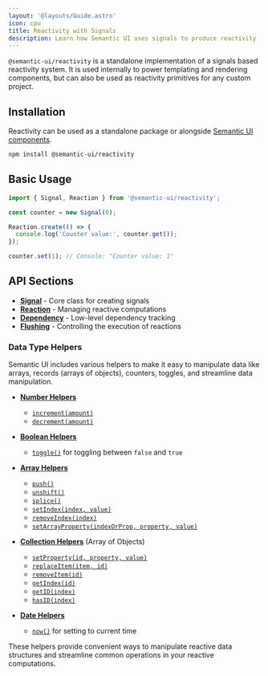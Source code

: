```yaml
---
layout: '@layouts/Guide.astro'
icon: cpu
title: Reactivity with Signals
description: Learn how Semantic UI uses signals to produce reactivity
---
```


`@semantic-ui/reactivity` is a standalone implementation of a signals based reactivity system. It is used internally to power templating and rendering components, but can also be used as reactivity primitives for any custom project.

## Installation

Reactivity can be used as a standalone package or alongside [Semantic UI components](/components).

```bash
npm install @semantic-ui/reactivity
```

## Basic Usage

```javascript
import { Signal, Reaction } from '@semantic-ui/reactivity';

const counter = new Signal(0);

Reaction.create(() => {
  console.log('Counter value:', counter.get());
});

counter.set(1); // Console: "Counter value: 1"
```

## API Sections

* **[Signal](/api/reactivity/reactive-var)** - Core class for creating signals
* **[Reaction](/api/reactivity/reaction)** - Managing reactive computations
* **[Dependency](/api/reactivity/dependency)** - Low-level dependency tracking
* **[Flushing](/api/reactivity/flushing)** - Controlling the execution of reactions

### Data Type Helpers

Semantic UI includes various helpers to make it easy to manipulate data like arrays, records (arrays of objects), counters, toggles, and streamline data manipulation.

* **[Number Helpers](/api/reactivity/number-helpers)**
  - [`increment(amount)`](/api/reactivity/number-helpers#increment)
  - [`decrement(amount)`](/api/reactivity/number-helpers#decrement)

* **[Boolean Helpers](/api/reactivity/boolean-helpers)**
  - [`toggle()`](/api/reactivity/boolean-helpers#toggle) for toggling between `false` and `true`

* **[Array Helpers](/api/reactivity/array-helpers)**
  - [`push()`](/api/reactivity/array-helpers#push)
  - [`unshift()`](/api/reactivity/array-helpers#unshift)
  - [`splice()`](/api/reactivity/array-helpers#splice)
  - [`setIndex(index, value)`](/api/reactivity/array-helpers#setindex)
  - [`removeIndex(index)`](/api/reactivity/array-helpers#removeindex)
  - [`setArrayProperty(indexOrProp, property, value)`](/api/reactivity/array-helpers#setarrayproperty)

* **[Collection Helpers](/api/reactivity/collection-helpers)** (Array of Objects)
  - [`setProperty(id, property, value)`](/api/reactivity/collection-helpers#setproperty)
  - [`replaceItem(item, id)`](/api/reactivity/collection-helpers#replaceitem)
  - [`removeItem(id)`](/api/reactivity/collection-helpers#removeitem)
  - [`getIndex(id)`](/api/reactivity/collection-helpers#getindex)
  - [`getID(index)`](/api/reactivity/collection-helpers#getid)
  - [`hasID(index)`](/api/reactivity/collection-helpers#hasid)

* **[Date Helpers](/api/reactivity/date-helpers)**
  - [`now()`](/api/reactivity/date-helpers#now) for setting to current time

These helpers provide convenient ways to manipulate reactive data structures and streamline common operations in your reactive computations.
